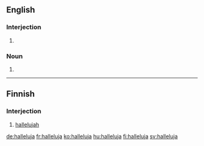 ==English==

===Interjection===
{{en-intj}}

# {{alternative spelling of|[[hallelujah]]}}

===Noun===
{{en-noun}}

# {{alternative spelling of|[[hallelujah]]}}

----

==Finnish==

===Interjection===
{{fi-int}}

#[[hallelujah]]

[[de:halleluja]]
[[fr:halleluja]]
[[ko:halleluja]]
[[hu:halleluja]]
[[fi:halleluja]]
[[sv:halleluja]]